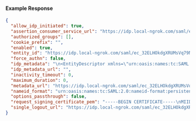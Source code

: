 
#### Example Response

```json
{
  "allow_idp_initiated": true,
  "assertion_consumer_service_url": "https://idp.local-ngrok.com/saml/ec_32ELHOkdgXRUMsVq79Nd9IXlgqk/acs",
  "authorized_groups": [],
  "cookie_prefix": "",
  "enabled": true,
  "entity_id": "https://idp.local-ngrok.com/saml/ec_32ELHOkdgXRUMsVq79Nd9IXlgqk",
  "force_authn": false,
  "idp_metadata": "\n<EntityDescriptor xmlns=\"urn:oasis:names:tc:SAML:2.0:metadata\" validUntil=\"2020-09-14T12:53:23.691Z\" cacheDuration=\"PT1M\" entityID=\"http://127.0.0.1:12345/metadata\"><IDPSSODescriptor xmlns=\"urn:oasis:names:tc:SAML:2.0:metadata\" protocolSupportEnumeration=\"urn:oasis:names:tc:SAML:2.0:protocol\"><NameIDFormat>urn:oasis:names:tc:SAML:2.0:nameid-format:transient</NameIDFormat><SingleSignOnService Binding=\"urn:oasis:names:tc:SAML:2.0:bindings:HTTP-Redirect\" Location=\"http://127.0.0.1:12345/sso\"></SingleSignOnService><SingleSignOnService Binding=\"urn:oasis:names:tc:SAML:2.0:bindings:HTTP-POST\" Location=\"http://127.0.0.1:12345/sso\"></SingleSignOnService></IDPSSODescriptor></EntityDescriptor>\n",
  "idp_metadata_url": "",
  "inactivity_timeout": 0,
  "maximum_duration": 0,
  "metadata_url": "https://idp.local-ngrok.com/saml/ec_32ELHOkdgXRUMsVq79Nd9IXlgqk",
  "nameid_format": "urn:oasis:names:tc:SAML:2.0:nameid-format:persistent",
  "options_passthrough": false,
  "request_signing_certificate_pem": "-----BEGIN CERTIFICATE-----\nMIID6zCCAtOgAwIBAgIQEef6xnW44S95/fT/6oELSTANBgkqhkiG9w0BAQsFADCB\nlDFIMEYGA1UECgw/aHR0cHM6Ly9pZHAubG9jYWwtbmdyb2suY29tL3NhbWwvZWNf\nMzJFTEhPa2RnWFJVTXNWcTc5TmQ5SVhsZ3FrMUgwRgYDVQQDDD9odHRwczovL2lk\ncC5sb2NhbC1uZ3Jvay5jb20vc2FtbC9lY18zMkVMSE9rZGdYUlVNc1ZxNzlOZDlJ\nWGxncWswIBcNMjUwOTA0MTAxMTM2WhgPMjA2MDA4MjYxMDExMzZaMIGUMUgwRgYD\nVQQKDD9odHRwczovL2lkcC5sb2NhbC1uZ3Jvay5jb20vc2FtbC9lY18zMkVMSE9r\nZGdYUlVNc1ZxNzlOZDlJWGxncWsxSDBGBgNVBAMMP2h0dHBzOi8vaWRwLmxvY2Fs\nLW5ncm9rLmNvbS9zYW1sL2VjXzMyRUxIT2tkZ1hSVU1zVnE3OU5kOUlYbGdxazCC\nASIwDQYJKoZIhvcNAQEBBQADggEPADCCAQoCggEBAKfHm4Qrt7YU7Qk9sXzQcO2a\nS5vi5N1oJbWKr3WoDoR/QDVl8VtP6mcs0g8CDrVoT+a9HSEhq3CEcY2we4WWhKgF\nwuB21+BABT2o9blaAe6aZflXFHBGDsumnJj9gVI29oDj3d93bMucAO87Jv0NIbMo\nT68xfHjEZY5dRd//rue0xd029FgTE9nijeEyZ2xWGFiq0RuRXHwzt+vxgKsnCagu\nctP5CsdMbJuq0m/GTv8fxNQhfFS5zirTDG8tFudNdFM6i8/NLM3JGADBcoB/Ql2u\n8+WfszyllFsfoXTjbSkyJSO1nq3CvvrKYVvdKb6DgXiSP5WmJ6T7OJpsfNTBKlEC\nAwEAAaM1MDMwDgYDVR0PAQH/BAQDAgeAMBMGA1UdJQQMMAoGCCsGAQUFBwMBMAwG\nA1UdEwEB/wQCMAAwDQYJKoZIhvcNAQELBQADggEBAFDkL6LeYImwUf7F8eIGwLey\nI0OhsHyzVud9qN5RE325dlMwZiq37X6I1153o/jmt5fRHBbcdban38xsK5epYdAg\njwGwH7iPRvv7sgORf3bCwAoqrOomKZCW3zannYLCX4AMcnHN/ykVof7W0TPfZCvx\nFJyrYWZo7rE2pLw6s8MTY6HzbxTDfNXH9Vkzj8thDSMr73ZTTAjjR25+tEIkcl4t\nWgteOx9Rgv5uVNGBXgqi/H5Utz9X3hsdBkwGMmG1gNHntBH8wqpmWQg+XmgXzjdk\nqYZA6uuec4r6tz716ZAEoh9AEzWgLdPm2Ykto0UFdrkKHWED2UWYXJ8xtUUidaE=\n-----END CERTIFICATE-----\n",
  "single_logout_url": "https://idp.local-ngrok.com/saml/ec_32ELHOkdgXRUMsVq79Nd9IXlgqk/slo"
}
```
